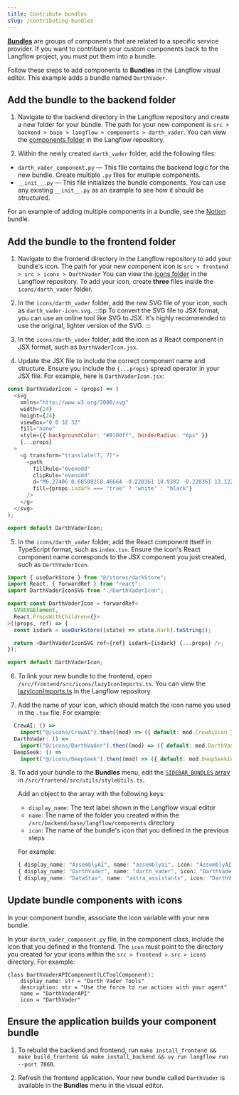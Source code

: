 ```yaml
---
title: Contribute bundles
slug: /contributing-bundles
---
```


<Icon name="Blocks" aria-hidden="true" /> [**Bundles**](/components-bundle-components)  are groups of components that are related to a specific service provider.
If you want to contribute your custom components back to the Langflow project, you must put them into a bundle.

Follow these steps to add components to <Icon name="Blocks" aria-hidden="true" /> **Bundles** in the Langflow visual editor.
This example adds a bundle named `DarthVader`.

## Add the bundle to the backend folder

1. Navigate to the backend directory in the Langflow repository and create a new folder for your bundle.
The path for your new component is `src > backend > base > langflow > components > darth_vader`.
You can view the [components folder](https://github.com/langflow-ai/langflow/tree/main/src/backend/base/langflow/components) in the Langflow repository.

2. Within the newly created `darth_vader` folder, add the following files:

* `darth_vader_component.py` — This file contains the backend logic for the new bundle. Create multiple `.py` files for multiple components.
* `__init__.py` — This file initializes the bundle components. You can use any existing `__init__.py` as an example to see how it should be structured.

For an example of adding multiple components in a bundle, see the [Notion](https://github.com/langflow-ai/langflow/tree/main/src/backend/base/langflow/components/Notion) bundle.


## Add the bundle to the frontend folder

1. Navigate to the frontend directory in the Langflow repository to add your bundle's icon.
The path for your new component icon is `src > frontend > src > icons > DarthVader`
You can view the [icons folder](https://github.com/langflow-ai/langflow/tree/main/src/frontend/src/icons) in the Langflow repository.
To add your icon, create **three** files inside the `icons/darth_vader` folder.

2. In the `icons/darth_vader` folder, add the raw SVG file of your icon, such as `darth_vader-icon.svg`.
:::tip
To convert the SVG file to JSX format, you can use an online tool like SVG to JSX.
It's highly recommended to use the original, lighter version of the SVG.
:::

3. In the `icons/darth_vader` folder, add the icon as a React component in JSX format, such as `DarthVaderIcon.jsx`.

4. Update the JSX file to include the correct component name and structure.
Ensure you include the `{...props}` spread operator in your JSX file.
For example, here is `DarthVaderIcon.jsx`:
```javascript
const DarthVaderIcon = (props) => (
  <svg
    xmlns="http://www.w3.org/2000/svg"
    width={24}
    height={24}
    viewBox="0 0 32 32"
    fill="none"
    style={{ backgroundColor: "#9100ff", borderRadius: "6px" }}
    {...props}
  >
    <g transform="translate(7, 7)">
      <path
        fillRule="evenodd"
        clipRule="evenodd"
        d="M6.27406 0.685082C8.46664 -0.228361 10.9302 -0.228361 13.1229 0.685082C14.6773 1.33267 16.0054 2.40178 16.9702 3.75502C17.6126 4.65574 17.0835 5.84489 16.045 6.21613L13.5108 7.12189C12.9962 7.30585 12.4289 7.26812 11.9429 7.01756C11.8253 6.95701 11.7298 6.86089 11.6696 6.74266L10.2591 3.97469C10.0249 3.51519 9.37195 3.51519 9.13783 3.97469L7.72731 6.74274C7.66714 6.86089 7.57155 6.95701 7.454 7.01756L4.70187 8.43618C4.24501 8.67169 4.24501 9.3284 4.70187 9.56391L7.454 10.9825C7.57155 11.0431 7.66714 11.1392 7.72731 11.2574L9.13783 14.0254C9.37195 14.4849 10.0249 14.4849 10.2591 14.0254L11.6696 11.2574C11.7298 11.1392 11.8253 11.0431 11.9428 10.9825C12.429 10.7319 12.9965 10.6942 13.5112 10.8781L16.045 11.7838C17.0835 12.1551 17.6126 13.3442 16.9704 14.245C16.0054 15.5982"
        fill={props.isdark === "true" ? "white" : "black"}
      />
    </g>
  </svg>
);

export default DarthVaderIcon;
```

5. In the `icons/darth_vader` folder, add the React component itself in TypeScript format, such as `index.tsx`.
Ensure the icon's React component name corresponds to the JSX component you just created, such as `DarthVaderIcon`.
```typescript
import { useDarkStore } from "@/stores/darkStore";
import React, { forwardRef } from "react";
import DarthVaderIconSVG from "./DarthVaderIcon";

export const DarthVaderIcon = forwardRef<
  SVGSVGElement,
  React.PropsWithChildren<{}>
>((props, ref) => {
  const isdark = useDarkStore((state) => state.dark).toString();

  return <DarthVaderIconSVG ref={ref} isdark={isdark} {...props} />;
});

export default DarthVaderIcon;
```

6. To link your new bundle to the frontend, open `/src/frontend/src/icons/lazyIconImports.ts`.
You can view the [lazyIconImports.ts](https://github.com/langflow-ai/langflow/blob/main/src/frontend/src/icons/lazyIconImports.ts) in the Langflow repository.

7. Add the name of your icon, which should match the icon name you used in the `.tsx` file.
For example:
```typescript
  CrewAI: () =>
    import("@/icons/CrewAI").then((mod) => ({ default: mod.CrewAiIcon })),
  DarthVader: () =>
    import("@/icons/DarthVader").then((mod) => ({ default: mod.DarthVaderIcon })),
  DeepSeek: () =>
    import("@/icons/DeepSeek").then((mod) => ({ default: mod.DeepSeekIcon })),
```

8. To add your bundle to the <Icon name="Blocks" aria-hidden="true" /> **Bundles** menu, edit the [`SIDEBAR_BUNDLES` array](https://github.com/langflow-ai/langflow/blob/main/src/frontend/src/utils/styleUtils.ts#L231) in `/src/frontend/src/utils/styleUtils.ts`.

    Add an object to the array with the following keys:

    * `display_name`: The text label shown in the Langflow visual editor
    * `name`: The name of the folder you created within the `/src/backend/base/langflow/components` directory
    * `icon`: The name of the bundle's icon that you defined in the previous steps

    For example:

    ```typescript
    { display_name: "AssemblyAI", name: "assemblyai", icon: "AssemblyAI" },
    { display_name: "DarthVader", name: "darth_vader", icon: "DarthVader" },
    { display_name: "DataStax", name: "astra_assistants", icon: "DarthVader" },
    ```

## Update bundle components with icons

In your component bundle, associate the icon variable with your new bundle.

In your `darth_vader_component.py` file, in the component class, include the icon that you defined in the frontend.
The `icon` must point to the directory you created for your icons within the `src > frontend > src > icons` directory.
For example:
```
class DarthVaderAPIComponent(LCToolComponent):
    display_name: str = "Darth Vader Tools"
    description: str = "Use the force to run actions with your agent"
    name = "DarthVaderAPI"
    icon = "DarthVader"
```

## Ensure the application builds your component bundle

1. To rebuild the backend and frontend, run `make install_frontend && make build_frontend && make install_backend && uv run langflow run --port 7860`.

2. Refresh the frontend application.
Your new bundle called `DarthVader` is available in the <Icon name="Blocks" aria-hidden="true" /> **Bundles** menu in the visual editor.